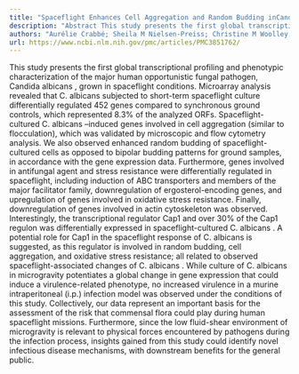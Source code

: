 ```yaml
---
title: "Spaceflight Enhances Cell Aggregation and Random Budding inCandida albicans"
description: "Abstract This study presents the first global transcriptional profiling and phenotypic characterization of the major human opportunistic fungal pathogen, Candida albicans , grown in spaceflight condit..."
authors: "Aurélie Crabbé; Sheila M Nielsen-Preiss; Christine M Woolley; Jennifer Barrila; Kent Buchanan; James McCracken; Diane O Inglis; Stephen C Searles; Mayra A Nelman-Gonzalez; C Mark Ott; James W Wilson; Duane L Pierson; Heidemarie M Stefanyshyn-Piper; Linda E Hyman; Cheryl A Nickerson; Alix Therese Coste"
url: https://www.ncbi.nlm.nih.gov/pmc/articles/PMC3851762/
---
```


This study presents the first global transcriptional profiling and phenotypic characterization of the major human opportunistic fungal pathogen, Candida albicans , grown in spaceflight conditions. Microarray analysis revealed that C. albicans subjected to short-term spaceflight culture differentially regulated 452 genes compared to synchronous ground controls, which represented 8.3% of the analyzed ORFs. Spaceflight-cultured C. albicans –induced genes involved in cell aggregation (similar to flocculation), which was validated by microscopic and flow cytometry analysis. We also observed enhanced random budding of spaceflight-cultured cells as opposed to bipolar budding patterns for ground samples, in accordance with the gene expression data. Furthermore, genes involved in antifungal agent and stress resistance were differentially regulated in spaceflight, including induction of ABC transporters and members of the major facilitator family, downregulation of ergosterol-encoding genes, and upregulation of genes involved in oxidative stress resistance. Finally, downregulation of genes involved in actin cytoskeleton was observed. Interestingly, the transcriptional regulator Cap1 and over 30% of the Cap1 regulon was differentially expressed in spaceflight-cultured C. albicans . A potential role for Cap1 in the spaceflight response of C. albicans is suggested, as this regulator is involved in random budding, cell aggregation, and oxidative stress resistance; all related to observed spaceflight-associated changes of C. albicans . While culture of C. albicans in microgravity potentiates a global change in gene expression that could induce a virulence-related phenotype, no increased virulence in a murine intraperitoneal (i.p.) infection model was observed under the conditions of this study. Collectively, our data represent an important basis for the assessment of the risk that commensal flora could play during human spaceflight missions. Furthermore, since the low fluid-shear environment of microgravity is relevant to physical forces encountered by pathogens during the infection process, insights gained from this study could identify novel infectious disease mechanisms, with downstream benefits for the general public.
